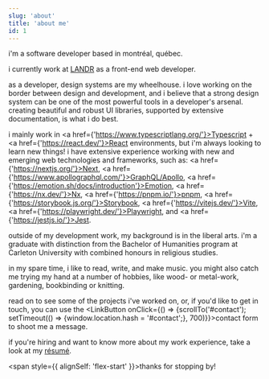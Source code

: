 ```yaml
---
slug: 'about'
title: 'about me'
id: 1
---
```



i'm a software developer based in montréal, québec.

i currently work at [LANDR](https://landr.com) as a front-end web developer.

as a developer, design systems are my wheelhouse. i love working on the border between design and development, and i believe that a strong design system can be one of the most powerful tools in a developer's arsenal. creating beautiful and robust UI libraries, supported by extensive documentation, is what i do best.

i mainly work in <a href={'https://www.typescriptlang.org/'}>Typescript</a> + <a href={'https://react.dev/'}>React</a> environments, but i'm always looking to learn new things! i have extensive experience working with new and emerging web technologies and frameworks, such as: <a href={'https://nextjs.org/'}>Next</a>, <a href={'https://www.apollographql.com/'}>GraphQL/Apollo</a>, <a href={'https://emotion.sh/docs/introduction'}>Emotion</a>, <a href={'https://nx.dev/'}>Nx</a>, <a href={'https://pnpm.io/'}>pnpm</a>, <a href={'https://storybook.js.org/'}>Storybook</a>, <a href={'https://vitejs.dev/'}>Vite</a>, <a href={'https://playwright.dev/'}>Playwright</a>, and <a href={'https://jestjs.io/'}>Jest</a>.

outside of my development work, my background is in the liberal arts. i'm a graduate with distinction from the Bachelor of Humanities program at Carleton University with combined honours in religious studies.

in my spare time, i like to read, write, and make music. you might also catch me trying my hand at a number of hobbies, like wood- or metal-work, gardening, bookbinding or knitting.

read on to see some of the projects i've worked on, or, if you'd like to get in touch, you can use the <LinkButton onClick={() => {scrollTo('#contact'); setTimeout(() => {window.location.hash = '#contact';}, 700)}}>contact form <Send size={12} /></LinkButton> to shoot me a message.

if you're hiring and want to know more about my work experience, take a look at my [résumé](https://resume.creddle.io/resume/6crbz984fan).

<span style={{ alignSelf: 'flex-start' }}>thanks for stopping by!</span>
